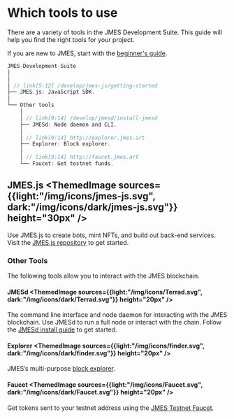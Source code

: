 
# Which tools to use

There are a variety of tools in the JMES Development Suite. This guide will help you find the right tools for your project.

If you are new to JMES, start with the [beginner's guide](./get-started.mdx).

```rust
JMES-Development-Suite
│
│
│ // link[5:12] /develop/jmes-js/getting-started
├── JMES.js: JavaScript SDK.
│
└── Other tools
    │
    │ // link[9:14] /develop/jmesd/install-jmesd
    ├── JMESd: Node daemon and CLI.
    │
    │ // link[9:14] http://explorer.jmes.art
    ├── Explorer: Block explorer.
    │
    │ // link[9:14] http://faucet.jmes.art
    └── Faucet: Get testnet funds.
```

## JMES.js <ThemedImage sources={{light:"/img/icons/jmes-js.svg", dark:"/img/icons/dark/jmes-js.svg"}} height="30px" />

Use JMES.js to create bots, mint NFTs, and build out back-end services. Visit the [JMES.js repository](https://github.com/jmesworld/jmes.js) to get started.


### Other Tools

The following tools allow you to interact with the JMES blockchain.

#### JMESd <ThemedImage sources={{light:"/img/icons/Terrad.svg", dark:"/img/icons/dark/Terrad.svg"}} height="20px" />

The command line interface and node daemon for interacting with the JMES blockchain. Use JMESd to run a full node or interact with the chain. Follow the [JMESd install guide](./jmesd/install-jmesd.mdx) to get started.

#### Explorer <ThemedImage sources={{light:"/img/icons/finder.svg", dark:"/img/icons/dark/finder.svg"}} height="20px" />

JMES’s multi-purpose [block explorer](http://explorer.jmes.art/).

#### Faucet <ThemedImage sources={{light:"/img/icons/Faucet.svg", dark:"/img/icons/dark/Faucet.svg"}} height="20px" />

Get tokens sent to your testnet address using the [JMES Testnet Faucet](http://faucet.jmes.art).
